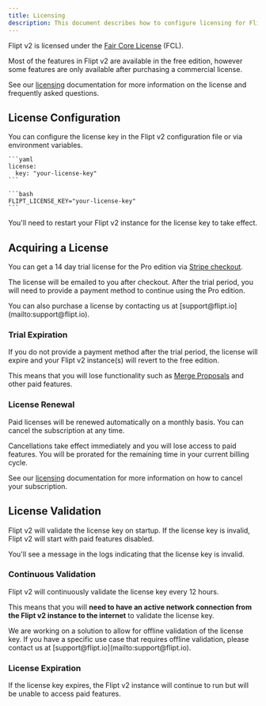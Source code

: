 ```yaml
---
title: Licensing
description: This document describes how to configure licensing for Flipt v2 and how it works.
---
```


Flipt v2 is licensed under the [Fair Core License](https://fcl.dev/) (FCL).

Most of the features in Flipt v2 are available in the free edition, however some features are only available after purchasing a commercial license.

See our [licensing](/v2/licensing) documentation for more information on the license and frequently asked questions.

## License Configuration

You can configure the license key in the Flipt v2 configuration file or via environment variables.

<Tabs>

  <Tab title="Configuration YAML">

    ```yaml
    license:
      key: "your-license-key"
    ```

  </Tab>
  <Tab title="Environment Variables">

    ```bash
    FLIPT_LICENSE_KEY="your-license-key"
    ```

  </Tab>
</Tabs>

<Note>
  You'll need to restart your Flipt v2 instance for the license key to take
  effect.
</Note>

## Acquiring a License

You can get a 14 day trial license for the Pro edition via [Stripe checkout](https://buy.stripe.com/cNi8wPfoxfTh13J0u41B600).

The license will be emailed to you after checkout. After the trial period, you will need to provide a payment method to continue using the Pro edition.

<Tip>
  You can also purchase a license by contacting us at
  [support@flipt.io](mailto:support@flipt.io).
</Tip>

### Trial Expiration

If you do not provide a payment method after the trial period, the license will expire and your Flipt v2 instance(s) will revert to the free edition.

This means that you will lose functionality such as [Merge Proposals](/v2/introduction#merge-proposals) and other paid features.

### License Renewal

Paid licenses will be renewed automatically on a monthly basis. You can cancel the subscription at any time.

<Warning>
  Cancellations take effect immediately and you will lose access to paid
  features. You will be prorated for the remaining time in your current billing
  cycle.
</Warning>

See our [licensing](/v2/licensing) documentation for more information on how to cancel your subscription.

## License Validation

Flipt v2 will validate the license key on startup. If the license key is invalid, Flipt v2 will start with paid features disabled.

You'll see a message in the logs indicating that the license key is invalid.

### Continuous Validation

Flipt v2 will continuously validate the license key every 12 hours.

This means that you will **need to have an active network connection from the Flipt v2 instance to the internet** to validate the license key.

<Note>
  We are working on a solution to allow for offline validation of the license
  key. If you have a specific use case that requires offline validation, please
  contact us at [support@flipt.io](mailto:support@flipt.io).
</Note>

### License Expiration

If the license key expires, the Flipt v2 instance will continue to run but will be unable to access paid features.
